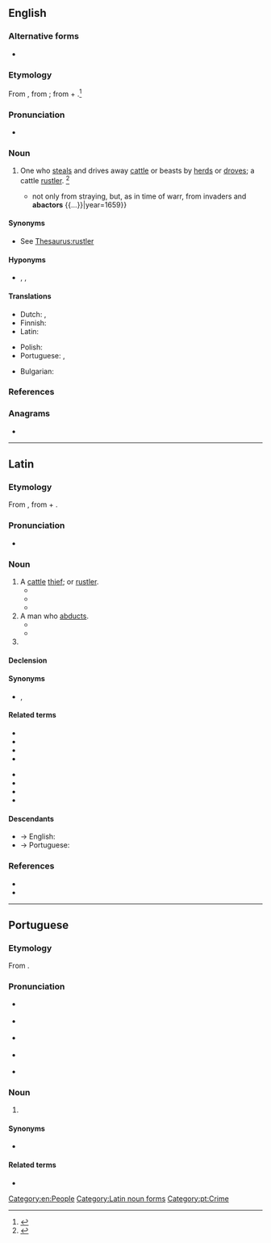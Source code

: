 ==English==

===Alternative forms===
* {{l|en|abacter}}

===Etymology===
From {{der|en|LL.|abactor||cattle rustler}}, from {{m|la|abigō||drive away}}; from {{m|la|ab||from, away from}} + {{m|la|agō||drive}}.<ref>{{R:MW3 1976|page=3}}</ref>

===Pronunciation===
* {{a|GenAm}} {{IPA|/ˈæˌbæk.tɚ/|/æˈbæk.tɚ/|lang=en}}

===Noun===
{{en-noun}}

# {{lb|en|legal|obsolete}} One who [[steal]]s and drives away [[cattle]] or beasts by [[herd]]s or [[drove]]s; a cattle [[rustler]]. {{defdate|Attested from the mid 17<sup>th</sup> century until the early 19<sup>th</sup> century.}}<ref>{{R:SOED5|page=2}}</ref>
#* {{quote-book|en|title=A Paraphrase and Annotations Upon the Books of the Psalms|author=H. Hammond|passage={{...}} not only from straying, but, as in time of warr, from invaders and '''abactors''' {{...}}|year=1659}}

====Synonyms====
* See [[Thesaurus:rustler]]

====Hyponyms====
* {{l|en|horse thief}}, {{l|en|sheepstealer}}, {{l|en|napper}} {{qualifier|obsolete}}

====Translations====
{{trans-top|one who steals and drives away cattle or beasts by herds}}
* Dutch: {{t|nl|runderdief|m}}, {{t+|nl|veedief|m}}
* Finnish: {{t|fi|karjavaras}}
* Latin: {{t+|la|abactor|m}}
{{trans-mid}}
* Polish: {{t|pl|[[złodziej]] [[bydło|bydła]]|m-pr}}
* Portuguese: {{t+|pt|abactor|m}}, {{t+|pt|abígeo|m}}
{{trans-bottom}}

{{checktrans-top}}
* Bulgarian: {{t-check|bg|[[Крадец]] [[на]] [[добитък]]|sc=Cyrl}} {{attention|bg|2=was "Крадец на добитък" - assumed sum-of-parts; if an idiom, remove the wikilinks to the individual words. see [[User:Kephir/gadgets/xte#Translation_fixing]]}}
{{trans-mid}}
{{trans-bottom}}

===References===
<references/>

===Anagrams===
* {{anagrams|en|a=aabcort|CATOBAR|acrobat}}

[[Category:en:People]]

----

==Latin==

===Etymology===
From {{m|la|abigō||drive away}}, from {{m|la|ab||from, away from}} + {{m|la|agō||drive}}.

===Pronunciation===
* {{la-IPA|abāctor}}

===Noun===
{{la-noun|abāctor|abāctōris|m|third}}

# A [[cattle]] [[thief]]; {{l|en|abactor}} or [[rustler]].
#* {{Q|la|Apuleius|Metamorphoses|7|26|quote=...meum vero Bellerophontem '''abactorem''' indubitatum cruentumque percussorem criminantes...|trans=...and as for my Bellerophon, they accused him of being an undoubted '''rustler''' and a bloody murderer.}}
#* {{Q|la|Paul.|Sent.|V|18|quote='''Abactores''' sunt qui unum equum, duas equas, totidemque boves, vel capram decem, aut porcos quinque abegerint.|trans='''Rustlers''' are those who drive away one stallion, two mares, as many cattle, or ten goats, or five pigs.}}
#* {{Q|la|Isid.|Orig.|10|14|quote='''Abactor''' est fur iumentorum, et pecorum, quem vulgo abigeum vocant, ab abigendo scilicet.|trans='''Abactor''' is a thief of draft animals and domestic animals, whom they call in vulgar Latin ''abigeus'', naturally derived from ''abigendo''.}}
# A man who [[abduct]]s.
#* {{Q|la|Firm.|Astr.|Liber VI|31|6|quote=Si vero in aquosis signis fuerint constituti, pecorum '''abactores''' efficient, insequentibus hominibus minaci semper gladio resistentes.|trans=But if they are arranged in the water signs, they create '''abductors''' of domestic animals, opposing chasing men with an ever-threatening sword.}}
#* {{Q|la|Firm.|De Err.|Cap V|quote=Virum vero '''abactorem''' bovum colentes sacra eius ad ignis transferunt potestatem, sicut propheta eius tradidit nobis dicens...|trans=Their sacrifices, worshipping that man, '''abductor''' of the bull (Mithras), bring power to the fires, as their prophet imparted to us, saying...}}
# {{inflection of|abāctor||voc|s|lang=la}}

====Declension====
{{la-ndecl|abāctor<3>}}

====Synonyms====
* {{sense|cattle thief}} {{l|la|abigeātor}}, {{l|la|abigeus}}

====Related terms====
{{top2}}
* {{l|la|abāctius}}
* {{l|la|abāctus}}
* {{l|la|abagmentum}}
* {{l|la|abiga}}
{{mid2}}
* {{l|la|abigeātor}}
* {{l|la|abigeātus}}
* {{l|la|abigeus}}
* {{l|la|abigō}}
{{bottom}}

====Descendants====
* → English: {{l|en|abactor}}
* → Portuguese: {{l|pt|abactor}}

===References===
* {{R:L&S}}
* {{R:du Cange}}

[[Category:Latin noun forms]]

----

==Portuguese==

===Etymology===
From {{der|pt|la|abactor}}.

===Pronunciation===
* {{a|Caipira}} {{IPA|/aˌbak(i)ˈtoɻ/|lang=pt}}
* {{a|Paulista}} {{IPA|/aˌbak(i)ˈtoɹ/|lang=pt}}
* {{a|South Brazil}} {{IPA|/aˌbak(i)ˈtoɾ/|lang=pt}}
* {{a|Portugal}} {{IPA|/ɐbɐktˈoɾ/|lang=pt}}
* {{hyphenation|a|bac|tor|lang=pt}}

===Noun===
{{pt-noun|m|es|f=abactora}}

# {{l|en|abactor}} {{gloss|cattle thief}}

====Synonyms====
* {{l|pt|abígeo}}

====Related terms====
* {{l|pt|abacto}}

[[Category:pt:Crime]]